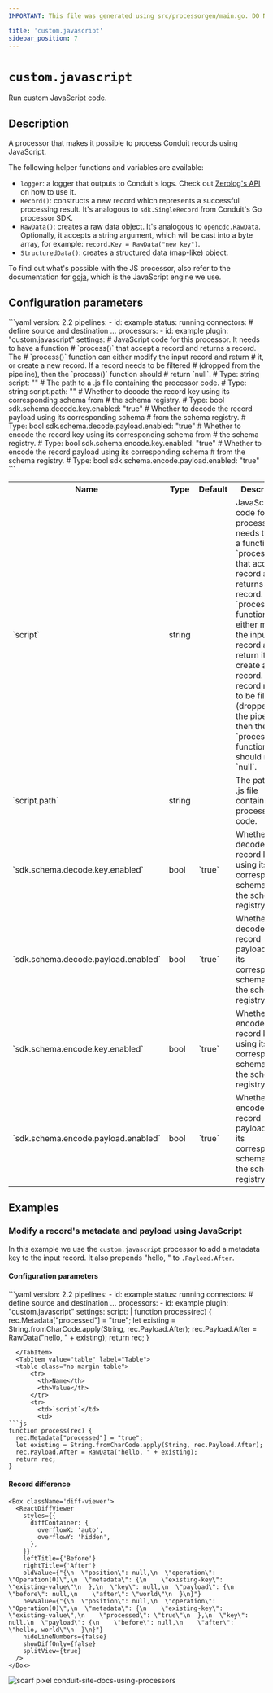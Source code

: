 ```yaml
---
IMPORTANT: This file was generated using src/processorgen/main.go. DO NOT EDIT.

title: 'custom.javascript'
sidebar_position: 7
---
```



# `custom.javascript`

Run custom JavaScript code.

## Description

A processor that makes it possible to process Conduit records using JavaScript.

The following helper functions and variables are available:
* `logger`: a logger that outputs to Conduit's logs. Check out [Zerolog's API](https://github.com/rs/zerolog) on how to use it.
* `Record()`: constructs a new record which represents a successful processing result.
It's analogous to `sdk.SingleRecord` from Conduit's Go processor SDK.
* `RawData()`: creates a raw data object. It's analogous to `opencdc.RawData`. Optionally, it
accepts a string argument, which will be cast into a byte array, for example: `record.Key = RawData("new key")`.
* `StructuredData()`: creates a structured data (map-like) object.

To find out what's possible with the JS processor, also refer to the documentation for 
[goja](https://github.com/dop251/goja), which is the JavaScript engine we use.

## Configuration parameters

<Tabs groupId="config-params">
  <TabItem value="yaml" label="YAML">
```yaml
version: 2.2
pipelines:
  - id: example
    status: running
    connectors:
      # define source and destination ...
    processors:
      - id: example
        plugin: "custom.javascript"
        settings:
          # JavaScript code for this processor. It needs to have a function
          # `process()` that accept a record and returns a record. The
          # `process()` function can either modify the input record and return
          # it, or create a new record. If a record needs to be filtered
          # (dropped from the pipeline), then the `process()` function should
          # return `null`.
          # Type: string
          script: ""
          # The path to a .js file containing the processor code.
          # Type: string
          script.path: ""
          # Whether to decode the record key using its corresponding schema from
          # the schema registry.
          # Type: bool
          sdk.schema.decode.key.enabled: "true"
          # Whether to decode the record payload using its corresponding schema
          # from the schema registry.
          # Type: bool
          sdk.schema.decode.payload.enabled: "true"
          # Whether to encode the record key using its corresponding schema from
          # the schema registry.
          # Type: bool
          sdk.schema.encode.key.enabled: "true"
          # Whether to encode the record payload using its corresponding schema
          # from the schema registry.
          # Type: bool
          sdk.schema.encode.payload.enabled: "true"
```
  </TabItem>
  <TabItem value="table" label="Table">
  <table class="no-margin-table">
      <tr>
        <th>Name</th>
        <th>Type</th>
        <th>Default</th>
        <th>Description</th>
      </tr>
      <tr>
        <td>`script`</td>
        <td>string</td>
        <td><Chip label="null" /></td>
        <td>
  JavaScript code for this processor.
It needs to have a function `process()` that accept
a record and returns a record.
The `process()` function can either modify the input record and return it,
or create a new record.
If a record needs to be filtered (dropped from the pipeline),
then the `process()` function should return `null`.
        </td>
      </tr>
      <tr>
        <td>`script.path`</td>
        <td>string</td>
        <td><Chip label="null" /></td>
        <td>
  The path to a .js file containing the processor code.
        </td>
      </tr>
      <tr>
        <td>`sdk.schema.decode.key.enabled`</td>
        <td>bool</td>
        <td>`true`</td>
        <td>
  Whether to decode the record key using its corresponding schema from the schema registry.
        </td>
      </tr>
      <tr>
        <td>`sdk.schema.decode.payload.enabled`</td>
        <td>bool</td>
        <td>`true`</td>
        <td>
  Whether to decode the record payload using its corresponding schema from the schema registry.
        </td>
      </tr>
      <tr>
        <td>`sdk.schema.encode.key.enabled`</td>
        <td>bool</td>
        <td>`true`</td>
        <td>
  Whether to encode the record key using its corresponding schema from the schema registry.
        </td>
      </tr>
      <tr>
        <td>`sdk.schema.encode.payload.enabled`</td>
        <td>bool</td>
        <td>`true`</td>
        <td>
  Whether to encode the record payload using its corresponding schema from the schema registry.
        </td>
      </tr>
    </table>
  </TabItem>
</Tabs>

## Examples

### Modify a record's metadata and payload using JavaScript

In this example we use the `custom.javascript` processor to add a metadata key to the input record. It also prepends "hello, " to `.Payload.After`.

#### Configuration parameters

<Tabs groupId="config-params">
  <TabItem value="yaml" label="YAML">
```yaml
version: 2.2
pipelines:
  - id: example
    status: running
    connectors:
      # define source and destination ...
    processors:
      - id: example
        plugin: "custom.javascript"
        settings:
          script: |
            function process(rec) {
              rec.Metadata["processed"] = "true";
              let existing = String.fromCharCode.apply(String, rec.Payload.After);
              rec.Payload.After = RawData("hello, " + existing);
              return rec;
            }

```
  </TabItem>
  <TabItem value="table" label="Table">
  <table class="no-margin-table">
      <tr>
        <th>Name</th>
        <th>Value</th>
      </tr>
      <tr>
        <td>`script`</td>
        <td>
```js
function process(rec) {
  rec.Metadata["processed"] = "true";
  let existing = String.fromCharCode.apply(String, rec.Payload.After);
  rec.Payload.After = RawData("hello, " + existing);
  return rec;
}
```
</td>
      </tr>
    </table>
  </TabItem>
</Tabs>

#### Record difference

```mdx-code-block
<Box className='diff-viewer'>
  <ReactDiffViewer
    styles={{
      diffContainer: {
        overflowX: 'auto',
        overflowY: 'hidden',
      },
    }}
    leftTitle={'Before'}
    rightTitle={'After'}
    oldValue={"{\n  \"position\": null,\n  \"operation\": \"Operation(0)\",\n  \"metadata\": {\n    \"existing-key\": \"existing-value\"\n  },\n  \"key\": null,\n  \"payload\": {\n    \"before\": null,\n    \"after\": \"world\"\n  }\n}"}
    newValue={"{\n  \"position\": null,\n  \"operation\": \"Operation(0)\",\n  \"metadata\": {\n    \"existing-key\": \"existing-value\",\n    \"processed\": \"true\"\n  },\n  \"key\": null,\n  \"payload\": {\n    \"before\": null,\n    \"after\": \"hello, world\"\n  }\n}"}
    hideLineNumbers={false}
    showDiffOnly={false}
    splitView={true}
  />
</Box>
```



![scarf pixel conduit-site-docs-using-processors](https://static.scarf.sh/a.png?x-pxid=02ff4382-6501-4410-b523-fa8e7f879b00)